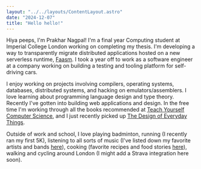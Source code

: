 ```yaml
---
layout: "../../layouts/ContentLayout.astro"
date: "2024-12-07"
title: "Hello hello!"
---
```


Hiya peeps, I'm Prakhar Nagpal! I'm a final year Computing student at Imperial
College London working on completing my thesis. I'm developing a way to
transparently migrate distributed applications hosted on a new serverless
runtime, <a href="https://github.com/faasm/faasm">Faasm</a>. I took a year off to work as a software
engineer at a company working on building a testing and tooling platform for self-driving
cars.

I enjoy working on projects involving compilers, operating systems, databases, distributed
systems, and hacking on emulators/assemblers. I love learning about programming language
design and type theory. Recently I've gotten into building web applications and design. In the
free time I'm working through all the books recommended at
[Teach Yourself Computer Science](https://teachyourselfcs.com), and I just recently
picked up [The Design of Everyday Things](https://en.wikipedia.org/wiki/The_Design_of_Everyday_Things).

Outside of work and school, I love playing badminton, running (I recently ran my first 5K), listening to all sorts of music
(I've listed down my favorite artists and bands [here](/dump/music)), cooking
(favorite recipes and food stories [here](/dump/food)), walking and cycling around London (I might add a Strava integration here soon).
